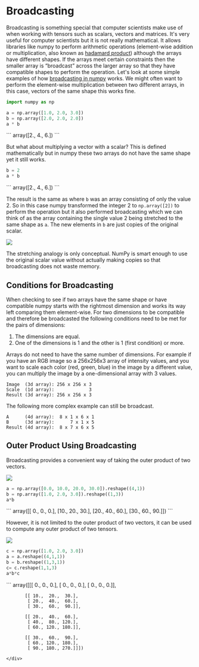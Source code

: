 
# Broadcasting

Broadcasting is something special that computer scientists make use of when working with tensors such as scalars, vectors and matrices. It's very useful for computer scientists but it is not really mathematical. It allows libraries like numpy to perform arithmetic operations (element-wise addition or multiplication, also known as [hadamard product](./hadamardProduct.md)) although the arrays have different shapes. If the arrays meet certain constraints then the smaller array is “broadcast” across the larger array so that they have compatible shapes to perform the operation. Let's look at some simple examples of how [broadcasting in numpy](https://numpy.org/doc/stable/user/basics.broadcasting.html) works. We might often want to perform the element-wise multiplication between two different arrays, in this case, vectors of the same shape this works fine.


```python
import numpy as np

a = np.array([1.0, 2.0, 3.0])
b = np.array([2.0, 2.0, 2.0])
a * b
```
<div class="code-output-wrapper">
```
    array([2., 4., 6.])
```
</div>

But what about multiplying a vector with a scalar? This is defined mathematically but in numpy these two arrays do not have the same shape yet it still works.


```python
b = 2
a * b
```
<div class="code-output-wrapper">
```
    array([2., 4., 6.])
```
</div>

The result is the same as where `b` was an array consisting of only the value 2. So in this case numpy transformed the integer 2 to `np.array([2])` to perform the operation but it also performed broadcasting which we can think of as the array containing the single value 2 being stretched to the same shape as `a`. The new elements in `b` are just copies of the original scalar.

<Image 
    src="/maths/broadcasting.png" 
    caption='A visualization of the "stretching" when broadcasting an array.'
    width={500}
/>

<Callout type="info">
The stretching analogy is only conceptual. NumPy is smart enough to use the original scalar value without actually making copies so that broadcasting does not waste memory.
</Callout>

## Conditions for Broadcasting

When checking to see if two arrays have the same shape or have compatible numpy starts with the rightmost dimension and works its way left comparing them element-wise. For two dimensions to be compatible and therefore be broadcasted the following conditions need to be met for the pairs of dimensions:

1. The dimensions are equal.
2. One of the dimensions is 1 and the other is 1 (first condition) or more.

<Callout type="info">
Arrays do not need to have the same number of dimensions. For example if you have an RGB image so a 256x256x3 array of intensity values, and you want to scale each color (red, green, blue) in the image by a different value, you can multiply the image by a one-dimensional array with 3 values.

```
Image  (3d array): 256 x 256 x 3
Scale  (1d array):             3
Result (3d array): 256 x 256 x 3
```
</Callout>

<Callout type="example">

The following more complex example can still be broadcast.

```
A      (4d array):  8 x 1 x 6 x 1
B      (3d array):      7 x 1 x 5
Result (4d array):  8 x 7 x 6 x 5
```

</Callout>

## Outer Product Using Broadcasting

Broadcasting provides a convenient way of taking the outer product of two vectors.

<Image 
    src="/maths/broadcastingOuterProductVector.png" 
    caption="The efficient calculation of the outer product of two vectors with broadcasting."
    width={550}
/>


```python
a = np.array([0.0, 10.0, 20.0, 30.0]).reshape((4,1))
b = np.array([1.0, 2.0, 3.0]).reshape((1,3))
a*b
```
<div class="code-output-wrapper">
```
    array([[ 0.,  0.,  0.],
           [10., 20., 30.],
           [20., 40., 60.],
           [30., 60., 90.]])
```
</div>

However, it is not limited to the outer product of two vectors, it can be used to compute any outer product of two tensors.

<Image 
    src="/maths/broadcastingOuterProduct3Vectors.png" 
    caption="Using three vectors to calculate a 3D tensor."
    width={800}
/>


```python
c = np.array([1.0, 2.0, 3.0])
a = a.reshape((4,1,1))
b = b.reshape((1,3,1))
c= c.reshape(1,1,3)
a*b*c

```
<div class="code-output-wrapper">
```
    array([[[  0.,   0.,   0.],
            [  0.,   0.,   0.],
            [  0.,   0.,   0.]],
    
           [[ 10.,  20.,  30.],
            [ 20.,  40.,  60.],
            [ 30.,  60.,  90.]],
    
           [[ 20.,  40.,  60.],
            [ 40.,  80., 120.],
            [ 60., 120., 180.]],
    
           [[ 30.,  60.,  90.],
            [ 60., 120., 180.],
            [ 90., 180., 270.]]])
```
</div>
